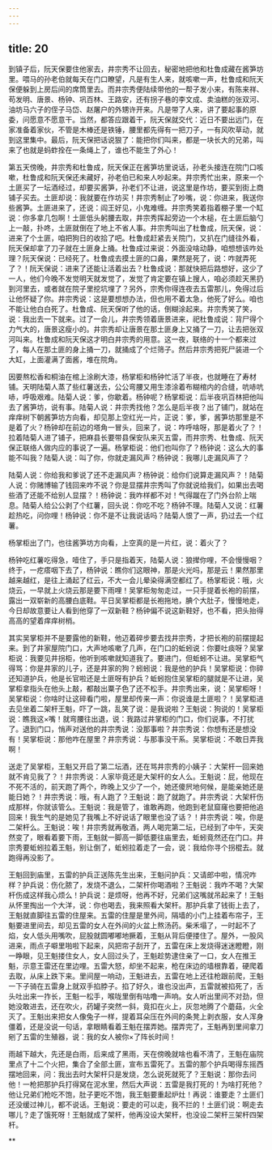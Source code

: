 ```yaml
---
---
---
```

title: 20
---




到镇子后，阮天保要住他家去，井宗秀不让回去，秘密地把他和杜鲁成藏在酱笋坊里。喂马的孙老伯就每天在门口瞭望，凡是有生人来，就咳嗽一声，杜鲁成和阮天保便躲到上房后间的席筒里去。而井宗秀便陆续带他的一帮子发小来，有陈来祥、苟发明、唐景、杨钟、巩百林、王路安，还有拐子巷的李文成、卖油糕的张双河、油坊马六子的侄子马岱、赵屠户的外甥许开来。凡是带了人来，讲了要起事的原委，问愿意不愿意干。当然，都答应跟着干，阮天保就交代：近日不要出远门，在家准备着家伙，不管是木棒还是铁锤，腰里都先得有一把刀子，一有风吹草动，就到这里集中。最后，阮天保把话说狠了：能把你们叫来，都是一块长大的兄弟，叫来了也就是蚂蚱拴在一条绳上了，谁也不能生了外心！

第五天傍晚，井宗秀和杜鲁成，阮天保正在酱笋坊里说话，孙老头接连在院门口咳嗽，杜鲁成和阮天保还未藏好，孙老伯已和来人吵起来。井宗秀忙出来，原来一个土匪买了一坛酒经过，却要买酱笋，孙老们不让进，说这里是作坊，要买到街上商铺子买去。土匪却说：我就要在作坊买！井宗秀制止了吵嘴，说：你进来，我送你些酱笋。土匪进来了，还说：阎王好见，小鬼难缠。井宗秀笑着指着棚子里一个缸说：你多拿几包啊！土匪低头躬腰去取，井宗秀挥起旁边一个木槌，在土匪后脑勺上一敲，扑咚，土匪就倒在了地上不省人事。井宗秀叫出了杜鲁成，阮天保，说：进来了个土匪，咱把狗日的收拾了吧。杜鲁成赶紧去关院门，又扒在门缝往外看，阮天保却拿了刀子就在土匪身上捅。杜鲁成过来说：外面没啥动静，咱想想该咋处理？阮天保说：已经死了。杜鲁成去摸土匪的口鼻，果然是死了，说：咋就弄死了？！阮天保说：进来了还能让活着出去？杜鲁成说：那就快把后路想好，这少了一人，他们今晚不发觉明天就发觉了，发觉了肯定要在镇上搜人，咱必须趁天黑扔到河里去，或者就在院子里挖坑埋了？另外，宗秀你得连夜去五雷那儿，免得过后让他怀疑了你。井宗秀说：这是要想想办法，但也用不着太急，他死了好么。咱也不能让他白白死了。杜鲁成、阮天保听了他的话，倒糊涂起来。井宗秀笑了笑，说：我出去一下就来。过了一会儿，井宗秀领着唐景进来，祀杜鲁成说：背尸得个力气大的，唐景这瘦小的。井宗秀却让唐景在那土匪身上又捅了一刀，让去把张双河叫来。杜鲁成和阮天保这才明白井宗秀的用意。这一夜，联络的十一个都来过了，每人在那土匪的身上捅一刀，就捅成了个烂筛子。然后井宗秀把死尸装进一个大缸，上面灌满了面酱，堆在院角。

因要熬松香和桐油在棺上涂刷大漆，杨掌柜和杨钟忙活了半夜，也就睡在了寿材铺。天明陆菊人蒸了些红薯送去，公公弯腰又用生漆涂着布糊棺内的合缝，吭哧吭哧，呼吸艰难。陆菊人说：爹，你歇着。杨钟呢？杨掌柜说：后半夜巩百林把他叫去了酱笋坊，说有事。陆菊人说：井宗秀找他？怎么是后半夜？出了铺门，就站在痒痒树下朝酱笋坊方向看，却见那上空红光一片，正说：爹，爹，酱笋坊那里是不是着了火？杨钟却在前边的塔角一冒头，回来了，说：咋呼啥呀，那是着火了？！拉着陆菊人进了铺子，把麻县长要带县保安队来灭五雷，而井宗秀、杜鲁成、阮天保正联络人做内应的事说了一遍。杨掌柜说：他们也叫你了？杨钟说：这么大的事能不叫我？陆菊人说：叫了你，你就走漏风声？杨钟说：我哪儿走漏风声了？

陆菊人说：你给我和爹说了还不走漏风声？杨钟说：给你们说算走漏风声？！陆菊人说：你赌博输了钱回来咋不说？你是显摆井宗秀叫了你就说给我们，如果出去喝些酒了还能不给别人显摆？！杨钟说：我咋样都不对！气得蹴在了门外台阶上喘息。陆菊人给公公剥了个红薯，回头说：你吃不吃？杨钟不理。陆菊人又说：红薯趁热吃，问你哩！杨钟说：你不是不让我说话吗？陆菊人恨了一声，扔过去一个红薯。

杨掌柜出了门，也往酱笋坊方向看，上空真的是一片红，说：着火了？

杨钟吃红薯吃得急，噎住了，手只是指着天，陆菊人说：狼撵你哩，不会慢慢咽？终于，一疙瘩咽下去了，杨钟说：瞧你们这眼神，那是火光吗，那是云！果然那里越来越红，是往上涌起了红云，不大一会儿晕染得满空都红了。杨掌柜说：哦，火烧云，一早就上火烧云那是要下雨哩！吴掌柜匆匆走过，一只手提着长袍的前摆，露出一双崭新的高腰白底鞋。平日吴掌柜都是长袍拖地，腆个大肚子，慢慢地走，今日却故意要让人看到他穿了一双新鞋？杨钟偏不说这新鞋好，也不看，把头抬得高高的望着痒痒树梢。

其实吴掌柜并不是要露他的新鞋，他迈着碎步要去找井宗秀，才把长袍的前摆提起来。到了井家屋院门口，大声地咳嗽了几声，在门口的蚯蚓说：你要吐痰呀？吴掌柜说：我要见井拐柜，他听到咳嗽就知道我了。要进门，但蚯蚓不让进。吴掌柜气得骂：你是井家的儿子，还是井家的狗？蚓蚓说：我是他的护兵！吴掌柜说：你碎还知道护兵，他是长官啦还是土匪呀有护兵？蚯蚓抱住吴掌柜的腿就是不让进，吴掌柜拿指头在他头上敲，都敲出粟子色了还不松手。井宗秀出来，说：吴掌柜呀！吴掌柜说：你啥时让这碎看门啦，屋里却传来一声：你说谁是土匪啦？！吴掌柜进去见坐着二架杆王魁，吓了一跳，乱笑了说：是我说啦？王魁说：狗说的！吴掌柜说：瞧我这×嘴！就弯腰往出退，说：我路过井掌柜的门口，你们说事，不打扰了。退到门口，悄声对送他的井宗秀说：没那事啦？井宗秀说：你想有还是想没有！吴掌柜说：那他咋在屋里？井宗秀说：与那事没干系。吴掌柜说：不敢日弄我啊！

送走了吴掌柜，王魁又开启了第二坛酒，还在骂井宗秀的小姨子：大架杆一回来她就不肯见我了？！井宗秀说：人家毕竟还是大架杆的女人么。王魁说：屁，他现在不死不活的，前天跑了两个，昨晚上又少了一个，她还傻屄地何候，是能亲她还是能日她？！井宗秀说：哦，有人跑了？王魁说：跑了就跑了。井宗秀说：大架杆伤成那样，你就该管么。王魁说：我是管了，谁敢再跑，他跑到老鼠窟窿也要把他追回来！我生气的是她见了我嘴上不好说话了眼里也没了话？！井宗秀说：唉，你是二架杆么。王魁说：唉！井宗秀就再敬酒，两人喝完第二坛，已经到了中午，天突然变了，眼看着要下雨，王魁就一脚高一脚低要往庙里去，蚯蚓竟然还在门口。井宗秀要蚯蚓拉着王魁，别让倒了，蚯蚓拉着走了一会，说：我给你寻个拐棍去。就跑得再没影了。

王魁回到庙里，五雷的护兵正送陈先生出来，王魁问护兵：又请郎中啦，情况咋样？护兵说：伤化脓了，发烧不退么，二架杆你喝酒啦？王魁说：我咋不喝？大架杆伤成这样我心烦么！护兵说：是烦呀，他再不好，兄弟们这嘴就吊起来了！王魁从怀里掏出一个大洋，说：你也喝去，我来照看大架杆。那护兵拿了钱街上去了，王魁就直脚往五雷的住屋来。五雷的住屋是里外间，隔墙的小门上挂着布帘子，王魁要进里间去，却见五雷的女人在外间的火盆上熬汤药。柴禾塌了，一时起不了焰，女人低头用嘴吹，屁股就圆嘟嘟地撅着，王魁从背后便搂住了。屋外，一股风进来，雨点子噼里啪啦下起来，风把帘子刮开了，五雷在床上发烧得迷迷瞪瞪，刚一睁眼，见王魁搂住女人，女人回过头了，王魁趁势逮住亲了一口，女人在推王魁，示意王雷还在里边哩。五雷大怒，却坐不起来，枪在床边的墙根靠着，硬爬着去取，从床上跌下来。里间屋一响动，王魁进去，五雷在地上还往枪跟前爬，王魁一下子骑在五雷身上就双手掐脖子。掐了好久，谁也没出声，五雷就被掐死了，舌头吐出来一拃长，王魁一松手，喉咙里倒有咕噜一声响。女人听出里间不对劲，但她没敢进去，还在吹火，药罐子突然一斜，竟扣在火上，灰忽地腾了个蘑菇，火全灭了。王魁出来把女人像兔子一样，提着耳朵压在外间的条凳上剥衣服，女人浑身僵着，还是没说一句话，拿眼睛看着王魁在摆弄她。摆弄完了，王魁再到里间拿刀剜了五雷的生殖器，说：我的女人被你×了阵长时间！





雨越下越大，先还是白雨，后来成了黑雨，天在傍晚就啥也看不清了，王魁在庙院里点了十二个火把，集合了全部土匪，宣布五雷死了。五雷的那个护兵喝得东摇西摆地回来，问：我出去时大架杆只是发烧，怎么说死就死了？王魁说：那你去问他！一枪把那护兵打得窝在泥水里，然后大声说：五雷是我打死的！为啥打死他？他让兄弟们枪吃不饱，肚子更吃不饱，我王魁要重起炉灶！再说：谁要走？土匪们还没缓过神儿，都不说话。王魁说：要走的可以走，我不拦的！土匪们说：啊走去哪儿？走了饿死呀！王魁就成了架杆，他再没设大架杆，也没设二架杆三架杆四架杆。

**